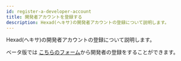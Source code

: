 ```yaml
---
id: register-a-developer-account
title: 開発者アカウントを登録する
description: Hexad(ヘキサ)の開発者アカウントの登録について説明します。
---
```


Hexad(ヘキサ)の開発者アカウントの登録について説明します。

ベータ版では [こちらのフォーム](https://form.run/@admin-1595728115)から開発者の登録をすることができます。
